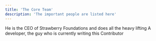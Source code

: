 ```yaml
---
title: 'The Core Team'
description: 'The important people are listed here'
---
```


<CardGroup cols={2}>
  <Card title="Julian" icon="crown" href="https://github.com/Juliandev02">
    He is the CEO of Strawberry Foundations and does all the heavy lifting
  </Card>

  <Card title="Matteo" icon="apple-whole" iconType="regular" href="https://github.com/matteodev8">
    A developer, the guy who is currently writing this
  </Card>

  <Card title="Paddyk45" icon="code" href="https://github.com/paddyk45">
    Contributor
  </Card>
</CardGroup>
